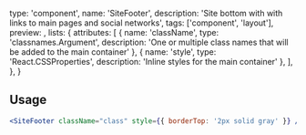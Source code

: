 
  type: 'component',
  name: 'SiteFooter',
  description: 'Site bottom with with links to main pages and social networks',
  tags: ['component', 'layout'],
  preview: <SiteFooter />,
  lists: {
    attributes: [
      { name: 'className', type: 'classnames.Argument', description: 'One or multiple class names that will be added to the main container' },
      { name: 'style', type: 'React.CSSProperties', description: 'Inline styles for the main container' },
    ],
  },
}

## Usage

```jsx
<SiteFooter className="class" style={{ borderTop: '2px solid gray' }} />
```
